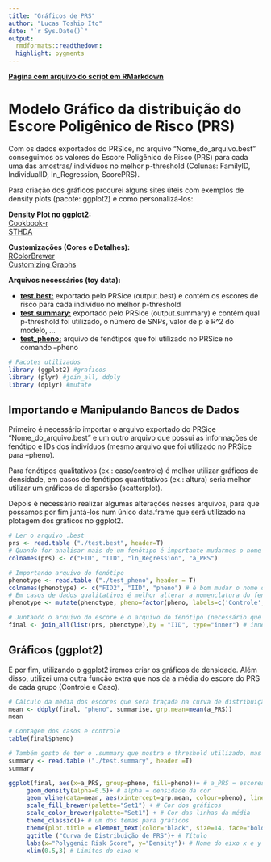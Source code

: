 ```yaml
---
title: "Gráficos de PRS"
author: "Lucas Toshio Ito"
date: "`r Sys.Date()`"
output:
  rmdformats::readthedown:
  highlight: pygments
---
```


[**Página com arquivo do script em RMarkdown**](https://github.com/Lcstoshio/Lcstoshio.github.io/blob/main/Tutorial_graphPRS/Code.Rmd)

# **Modelo Gráfico da distribuição do Escore Poligênico de Risco (PRS)**

Com os dados exportados do PRSice, no arquivo "Nome_do_arquivo.best" conseguimos os valores do Escore Poligênico de Risco (PRS) para cada uma das amostras/ indivíduos no melhor p-threshold (Colunas: FamilyID, IndividualID, In_Regression, ScorePRS).  

Para criação dos gráficos procurei alguns sites úteis com exemplos de density plots (pacote: ggplot2) e como personalizá-los:  

**Density Plot no ggplot2:**  
[Cookbook-r](http://www.cookbook-r.com/Graphs/Plotting_distributions_(ggplot2)/)   
[STHDA](http://www.sthda.com/english/wiki/ggplot2-density-plot-quick-start-guide-r-software-and-data-visualization)  

**Customizações (Cores e Detalhes):**  
[RColorBrewer](https://www.r-graph-gallery.com/38-rcolorbrewers-palettes.html)  
[Customizing Graphs](https://rkabacoff.github.io/datavis/Customizing.html)  

**Arquivos necessários (toy data):**

- [**test.best:**](https://lcstoshio.github.io/Tutorial_graphPRS/test.best) exportado pelo PRSice (output.best) e contém os escores de risco para cada indivíduo no melhor p-threshold  
- [**test.summary:**](https://lcstoshio.github.io/Tutorial_graphPRS/test.summary) exportado pelo PRSice (output.summary) e contém qual p-threshold foi utilizado, o número de SNPs, valor de p e R^2 do modelo, ...  
- [**test_pheno:**](https://lcstoshio.github.io/Tutorial_graphPRS/test_pheno) arquivo de fenótipos que foi utilizado no PRSice no comando --pheno  

```r
# Pacotes utilizados
library (ggplot2) #graficos
library (plyr) #join_all, ddply
library (dplyr) #mutate
```

## **Importando e Manipulando Bancos de Dados**

Primeiro é necessário importar o arquivo exportado do PRSice "Nome_do_arquivo.best" e um outro arquivo que possui as informações de fenótipo e IDs dos indivíduos (mesmo arquivo que foi utilizado no PRSice para --pheno).  

Para fenótipos qualitativos (ex.: caso/controle) é melhor utilizar gráficos de densidade, em casos de fenótipos quantitativos (ex.: altura) seria melhor utilizar um gráficos de dispersão (scatterplot).  

Depois é necessário realizar algumas alterações nesses arquivos, para que possamos por fim juntá-los num único data.frame que será utilizado na plotagem dos gráficos no ggplot2.

```r
# Ler o arquivo .best
prs <- read.table ("./test.best", header=T)
# Quando for analisar mais de um fenótipo é importante mudarmos o nome das colunas do escore para diferenciá-los
colnames(prs) <- c("FID", "IID", "ln_Regression", "a_PRS") 

# Importando arquivo do fenótipo
phenotype <- read.table ("./test_pheno", header = T)
colnames(phenotype) <- c("FID2", "IID", "pheno") # é bom mudar o nome da coluna FID pq da problema depois ter 2 colunas com mesmo nome
# Em casos de dados qualitativos é melhor alterar a nomenclatura do fenótipo (0 e 1 para controle/ caso)
phenotype <- mutate(phenotype, pheno=factor(pheno, labels=c('Controle', 'Caso')))

# Juntando o arquivo do escore e o arquivo do fenótipo (necessário que possuam uma coluna em comum "IID")
final <- join_all(list(prs, phenotype),by = "IID", type="inner") # inner = faz com que pegue IIDs que ambos arquivos possuem em comum
```

## **Gráficos (ggplot2)**

E por fim, utilizando o ggplot2 iremos criar os gráficos de densidade. Além disso, utilizei uma outra função extra que nos da a média do escore do PRS de cada grupo (Controle e Caso).

```r
# Cálculo da média dos escores que será traçada na curva de distribuição
mean <- ddply(final, "pheno", summarise, grp.mean=mean(a_PRS))
mean

# Contagem dos casos e controle
table(final$pheno)

# Também gosto de ter o .summary que mostra o threshold utilizado, mas é opcional
summary <- read.table ("./test.summary", header =T)
summary

ggplot(final, aes(x=a_PRS, group=pheno, fill=pheno))+ # a_PRS = escores; pheno = grupos
     geom_density(alpha=0.5)+ # alpha = densidade da cor
     geom_vline(data=mean, aes(xintercept=grp.mean, colour=pheno), linetype="dashed", size=0.8)+ # linha da média
     scale_fill_brewer(palette="Set1") + # Cor dos gráficos
     scale_color_brewer(palette="Set1") + # Cor das linhas da média
     theme_classic()+ # um dos temas para gráficos
     theme(plot.title = element_text(color="black", size=14, face="bold.italic"), legend.position = "right")+ # Fonte do título e posição da legenda
     ggtitle ("Curva de Distribuição de PRS")+ # Título
     labs(x="Polygenic Risk Score", y="Density")+ # Nome do eixo x e y
     xlim(0.5,3) # Limites do eixo x
```
